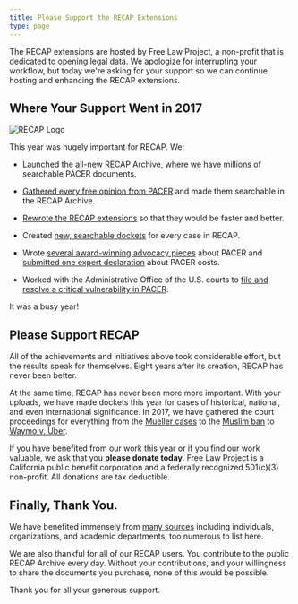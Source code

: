 ```yaml
---
title: Please Support the RECAP Extensions
type: page
---
```



<p className="lead">The RECAP extensions are hosted by Free Law Project, a non-profit that is dedicated to opening legal data. We apologize for interrupting your workflow, but today we're asking for your support so we can continue hosting and enhancing the RECAP extensions.
        </p>


## Where Your Support Went in 2017

<div className="right-image">
    <img src="/images/recap_r-150x150.png"
         alt="RECAP Logo"
          className="img-responsive"/>
</div>

This year was hugely important for RECAP. We:

 - Launched the [all-new RECAP Archive][ra], where we have millions of searchable PACER documents.
 
 - [Gathered every free opinion from PACER][opinions] and made them searchable in the RECAP Archive.
 
 - [Rewrote the RECAP extensions][recap] so that they would be faster and better.

 - Created [new, searchable dockets][docket] for every case in RECAP.

 - Wrote [several award-winning advocacy pieces][lh] about PACER
   and [submitted one expert declaration][dec] about PACER costs.

 - Worked with the Administrative Office of the U.S. courts
   to [file and resolve a critical vulnerability in PACER][vuln].

It was a busy year!

[dec]: /pacer-declaration/

[lh]: /2017/01/10/le-hackie-2016/

[vuln]: /2017/08/09/pacer-vuln-resolved/

[ra]: https://www.courtlistener.com/recap/

[opinions]: /2017/08/15/we-have-all-free-pacer/

[recap]: /2017/11/13/new-recap/

[docket]: https://twitter.com/courtlistener/status/905872040313241600

## Please Support RECAP

All of the achievements and initiatives above took considerable effort, but the
results speak for themselves. Eight years after its creation, RECAP has never
been better.

At the same time, RECAP has never been more more important. With your uploads,
we have made dockets this year for cases of historical, national, and even
international significance. In 2017, we have gathered the court proceedings for
everything from the [Mueller cases][m] to the [Muslim ban][muslim]
to [Waymo v. Uber][wvu].

If you have benefited from our work this year or if you find our work valuable,
we ask that you **please donate today**. Free Law Project is a California
public benefit corporation and a federally recognized 501(c)(3) non-profit. All
donations are tax deductible.


[muslim]: /featured-cases/airport-cases/
[wvu]: https://www.courtlistener.com/docket/4609586/waymo-llc-v-uber-technologies-inc/
[m]: /featured-cases/special-counsel/


## Finally, Thank You.

We have benefited immensely from [many sources][thanks] including individuals, organizations, and academic departments, too numerous to list here. 

We are also thankful for all of our RECAP users. You contribute to the public RECAP Archive every day. Without your contributions, and your willingness to share the documents you purchase, none of this would be possible.

Thank you for all your generous support.

[thanks]: /thanks/

[flynn]: https://www.courtlistener.com/docket/6234142/united-states-v-flynn/
[cfpb]: https://www.courtlistener.com/docket/6230478/english-v-trump/
[kvdhs]: https://www.courtlistener.com/docket/6243429/kaspersky-lab-inc-v-department-of-homeland-security/
[veterans]: https://www.courtlistener.com/docket/4214664/national-veterans-legal-services-program-v-united-states/
[martin]: https://www.courtlistener.com/docket/4325054/united-states-v-shkreli/
[vib]: https://www.courtlistener.com/docket/4508541/np-v-standard-innovation-us-corp/
